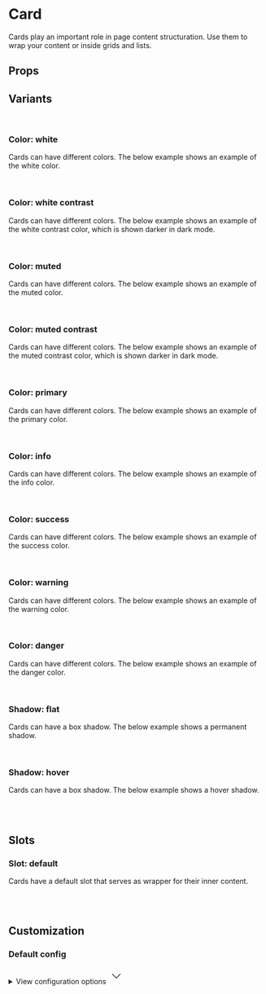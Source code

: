 
<Meta of={CardStories} />

# Card

Cards play an important role in page content structuration. Use them to wrap your content or inside grids and lists.

<Primary />

## Props

<Controls />

## Variants

<br />

### Color: white

Cards can have different colors. The below example shows an example of the white color.

<div className="bg-slate-100 dark:bg-slate-900 p-6 rounded-sm">
  <Story of={CardStories.ColorWhite} />
</div>

<br />

### Color: white contrast

Cards can have different colors. The below example shows an example of the white contrast color, which is shown darker in dark mode.

<div className="bg-slate-100 dark:bg-slate-900 p-6 rounded-sm">
  <Story of={CardStories.ColorWhiteContrast} />
</div>

<br />

### Color: muted

Cards can have different colors. The below example shows an example of the muted color.

<div className="border border-muted-200 dark:border-muted-800 bg-white dark:bg-muted-900 p-6 rounded-sm">
  <Story of={CardStories.ColorMuted} />
</div>

<br />

### Color: muted contrast

Cards can have different colors. The below example shows an example of the muted contrast color, which is shown darker in dark mode.

<div className="border border-muted-200 dark:border-muted-800 bg-white dark:bg-muted-900 p-6 rounded-sm">
  <Story of={CardStories.ColorMutedContrast} />
</div>

<br />

### Color: primary

Cards can have different colors. The below example shows an example of the primary color.

<div className="border border-muted-200 dark:border-muted-800 bg-white dark:bg-muted-900 p-6 rounded-sm">
  <Story of={CardStories.ColorPrimary} />
</div>

<br />

### Color: info

Cards can have different colors. The below example shows an example of the info color.

<div className="border border-muted-200 dark:border-muted-800 bg-white dark:bg-muted-900 p-6 rounded-sm">
  <Story of={CardStories.ColorInfo} />
</div>

<br />

### Color: success

Cards can have different colors. The below example shows an example of the success color.

<div className="border border-muted-200 dark:border-muted-800 bg-white dark:bg-muted-900 p-6 rounded-sm">
  <Story of={CardStories.ColorSuccess} />
</div>

<br />

### Color: warning

Cards can have different colors. The below example shows an example of the warning color.

<div className="border border-muted-200 dark:border-muted-800 bg-white dark:bg-muted-900 p-6 rounded-sm">
  <Story of={CardStories.ColorWarning} />
</div>

<br />

### Color: danger

Cards can have different colors. The below example shows an example of the danger color.

<div className="border border-muted-200 dark:border-muted-800 bg-white dark:bg-muted-900 p-6 rounded-sm">
  <Story of={CardStories.ColorDanger} />
</div>

<br />

### Shadow: flat

Cards can have a box shadow. The below example shows a permanent shadow.

<div className="border border-muted-200 dark:border-muted-800 bg-white dark:bg-muted-900 p-6 rounded-sm">
  <Story of={CardStories.ShadowFlat} />
</div>

<br />

### Shadow: hover

Cards can have a box shadow. The below example shows a hover shadow.

<div className="border border-muted-200 dark:border-muted-800 bg-white dark:bg-muted-900 p-6 rounded-sm">
  <Story of={CardStories.ShadowHover} />
</div>

<br/>
<br />

## Slots

### Slot: default

Cards have a default slot that serves as wrapper for their inner content.

<div className="flex gap-2 bg-slate-100 dark:bg-slate-900 p-6 rounded-sm">
  <Story of={CardStories.Slot} />
</div>

<br />
<br />

## Customization

### Default config

<div className="relative">
  <details className="relative bg-slate-50 border border-slate-200 rounded-lg p-4 [&>summary>svg]:open:-rotate-180">
    <summary className="list-none cursor-pointer">
      <span className="font-sans text-slate-500">View configuration options</span>
      <svg
        className="w-5 h-5 text-slate-500 absolute top-5 end-4 transition-transform duration-300"
        xmlns="http://www.w3.org/2000/svg"
        width="32"
        height="32"
        viewBox="0 0 24 24"
      >
        <path
          fill="none"
          stroke="currentColor"
          strokeLinecap="round"
          strokeLinejoin="round"
          strokeWidth="2"
          d="m6 9l6 6l6-6"
        />
      </svg>
    </summary>

    <div className="!mt-4">
      <pre >
        {JSON.stringify(defaultConfig, null, 2)}
      </pre>
    </div>

  </details>
</div>
